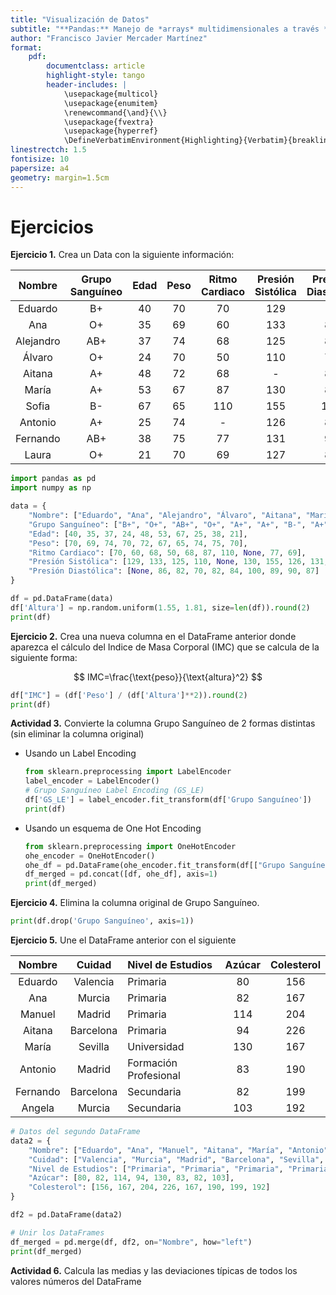 ```yaml
---
title: "Visualización de Datos"
subtitle: "**Pandas:** Manejo de *arrays* multidimensionales a través *DataFrames* de la librería *Pandas*"
author: "Francisco Javier Mercader Martínez"
format:
    pdf:
        documentclass: article
        highlight-style: tango
        header-includes: |
            \usepackage{multicol}
            \usepackage{enumitem}
            \renewcommand{\and}{\\}
            \usepackage{fvextra}
            \usepackage{hyperref}
            \DefineVerbatimEnvironment{Highlighting}{Verbatim}{breaklines, commandchars=\\\{\}}
linestrectch: 1.5
fontisize: 10
papersize: a4
geometry: margin=1.5cm
---
```


# Ejercicios

**Ejercicio 1.** Crea un Data con la siguiente información:

| Nombre | Grupo Sanguíneo | Edad | Peso | Ritmo Cardiaco | Presión Sistólica | Presión Diastólica |
|:---------:|:---------:|:---------:|:---------:|:---------:|:---------:|:---------:|
| Eduardo | B+ | 40 | 70 | 70 | 129 | \- |
| Ana | O+ | 35 | 69 | 60 | 133 | 86 |
| Alejandro | AB+ | 37 | 74 | 68 | 125 | 82 |
| Álvaro | O+ | 24 | 70 | 50 | 110 | 70 |
| Aitana | A+ | 48 | 72 | 68 | \- | 82 |
| María | A+ | 53 | 67 | 87 | 130 | 84 |
| Sofia | B- | 67 | 65 | 110 | 155 | 100 |
| Antonio | A+ | 25 | 74 | \- | 126 | 89 |
| Fernando | AB+ | 38 | 75 | 77 | 131 | 90 |
| Laura | O+ | 21 | 70 | 69 | 127 | 87 |

```python
import pandas as pd
import numpy as np

data = {
    "Nombre": ["Eduardo", "Ana", "Alejandro", "Álvaro", "Aitana", "María", "Sofia", "Antonio", "Fernando", "Laura"],
    "Grupo Sanguíneo": ["B+", "O+", "AB+", "O+", "A+", "A+", "B-", "A+", "AB+", "O+"],
    "Edad": [40, 35, 37, 24, 48, 53, 67, 25, 38, 21],
    "Peso": [70, 69, 74, 70, 72, 67, 65, 74, 75, 70],
    "Ritmo Cardiaco": [70, 60, 68, 50, 68, 87, 110, None, 77, 69],
    "Presión Sistólica": [129, 133, 125, 110, None, 130, 155, 126, 131, 127],
    "Presión Diastólica": [None, 86, 82, 70, 82, 84, 100, 89, 90, 87]
}

df = pd.DataFrame(data)
df['Altura'] = np.random.uniform(1.55, 1.81, size=len(df)).round(2)
print(df)
```

**Ejercicio 2.** Crea una nueva columna en el DataFrame anterior donde aparezca el cálculo del Indice de Masa Corporal (IMC) que se calcula de la siguiente forma:

$$
IMC=\frac{\text{peso}}{\text{altura}^2}
$$

```python
df["IMC"] = (df['Peso'] / (df['Altura']**2)).round(2)
print(df)
```

**Actividad 3.** Convierte la columna Grupo Sanguíneo de 2 formas distintas (sin eliminar la columna original)

-   Usando un Label Encoding

    ```python
    from sklearn.preprocessing import LabelEncoder
    label_encoder = LabelEncoder()
    # Grupo Sanguíneo Label Encoding (GS_LE)
    df['GS_LE'] = label_encoder.fit_transform(df['Grupo Sanguíneo'])
    print(df)
    ```

-   Usando un esquema de One Hot Encoding

    ```python
    from sklearn.preprocessing import OneHotEncoder
    ohe_encoder = OneHotEncoder()
    ohe_df = pd.DataFrame(ohe_encoder.fit_transform(df[["Grupo Sanguíneo"]]).toarray())
    df_merged = pd.concat([df, ohe_df], axis=1)
    print(df_merged)
    ```

**Ejercicio 4.** Elimina la columna original de Grupo Sanguíneo.

```python
print(df.drop('Grupo Sanguíneo', axis=1))
```

**Ejercicio 5.** Une el DataFrame anterior con el siguiente

|  Nombre  |  Cuidad   | Nivel de Estudios     | Azúcar | Colesterol |
|:--------:|:---------:|:----------------------|:------:|:----------:|
| Eduardo  | Valencia  | Primaria              |   80   |    156     |
|   Ana    |  Murcia   | Primaria              |   82   |    167     |
|  Manuel  |  Madrid   | Primaria              |  114   |    204     |
|  Aitana  | Barcelona | Primaria              |   94   |    226     |
|  María   |  Sevilla  | Universidad           |  130   |    167     |
| Antonio  |  Madrid   | Formación Profesional |   83   |    190     |
| Fernando | Barcelona | Secundaria            |   82   |    199     |
|  Angela  |  Murcia   | Secundaria            |  103   |    192     |

```python
# Datos del segundo DataFrame
data2 = {
    "Nombre": ["Eduardo", "Ana", "Manuel", "Aitana", "María", "Antonio", "Fernando", "Angela"],
    "Cuidad": ["Valencia", "Murcia", "Madrid", "Barcelona", "Sevilla", "Madrid", "Barcelona", "Murcia"],
    "Nivel de Estudios": ["Primaria", "Primaria", "Primaria", "Primaria", "Universidad", "Formación Profesional", "Secundaria", "Secundaria"],
    "Azúcar": [80, 82, 114, 94, 130, 83, 82, 103],
    "Colesterol": [156, 167, 204, 226, 167, 190, 199, 192]
}

df2 = pd.DataFrame(data2)

# Unir los DataFrames
df_merged = pd.merge(df, df2, on="Nombre", how="left")
print(df_merged)
```

**Actividad 6.** Calcula las medias y las deviaciones típicas de todos los valores números del DataFrame
